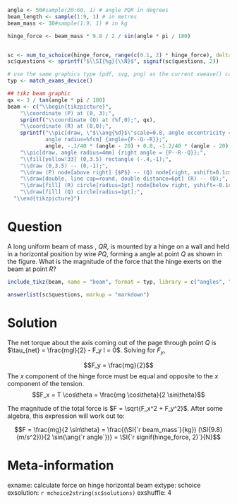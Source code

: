 ```r
angle <- 50#sample(20:60, 1) # angle PQR in degrees
beam_length <- sample(1:9, 1) # in metres
beam_mass <- 30#sample(1:9, 1) # in kg

hinge_force <- beam_mass * 9.8 / 2 / sin(angle * pi / 180)


sc <- num_to_schoice(hinge_force, range(c(0.1, 2) * hinge_force), delta = 0.1*hinge_force, format = FALSE)
sc$questions <- sprintf("$\\SI{%g}{\\N}$", signif(sc$questions, 2))

# use the same graphics type (pdf, svg, png) as the current xweave() call
typ <- match_exams_device()

## tikz beam graphic
qx <- 3 / tan(angle * pi / 180)
beam <- c("\\begin{tikzpicture}",
    "\\coordinate (P) at (0, 3);",
    sprintf("\\coordinate (Q) at (%f,0);", qx),
    "\\coordinate (R) at (0,0);",
    sprintf("\\pic[draw, \"$\\ang{%d}$\"scale=0.8, angle eccentricity = %f, 
            angle radius=%fcm] {angle={P--Q--R}};", 
            angle, -.1/40 * (angle - 20) + 0.8, -1.2/40 * (angle - 20) + 2.2),
    "\\pic[draw, angle radius=4mm] {right angle = {P--R--Q}};",
    "\\fill[yellow!33] (0,3.5) rectangle (-.4,-1);",
    "\\draw (0,3.5) -- (0,-1);",
    "\\draw (P) node[above right] {$P$} -- (Q) node[right, xshift=0.1cm] {$Q$};",
    "\\draw[double, line cap=round, double distance=6pt] (R) -- (Q);",
    "\\draw[fill] (R) circle[radius=1pt] node[below right, yshift=-0.1cm] {$R$};",
    "\\draw[fill] (Q) circle[radius=1pt];",
  "\\end{tikzpicture}")
```

Question
========
A \SI{`r fmt(beam_length, digits=1)`}{m} long uniform beam of mass \SI{`r fmt(beam_mass, digits=1)`}{kg}, $QR$, is mounted by a hinge on a wall and held in a horizontal position by wire $PQ$, forming a \ang{`r angle`} angle at point $Q$ as shown in the figure. What is the magnitude of the force that the hinge exerts on the beam at point $R$?

```r
include_tikz(beam, name = "beam", format = typ, library = c("angles", "quotes"), packages="siunitx")
```

```r
answerlist(sc$questions, markup = "markdown")
```


Solution
========
The net torque about the axis coming out of the page through point $Q$ is $\tau_{net} = \frac{mgl}{2} - F_y l = 0$.
Solving for $F_y$,

$$F_y = \frac{mg}{2}$$
The $x$ component of the hinge force must be equal and opposite to the $x$ component of the tension.
$$F_x = T \cos\theta = \frac{mg \cos\theta}{2 \sin\theta}$$

The magnitude of the total force is $F = \sqrt{F_x^2 + F_y^2}$. After some algebra, this expression will work out to:

$$F = \frac{mg}{2 \sin\theta} = \frac{(\SI{`r beam_mass`}{kg}) (\SI{9.8}{m/s^2})}{2 \sin(\ang{`r angle`})} = \SI{`r signif(hinge_force, 2)`}{N}$$

Meta-information
================
exname: calculate force on hinge horizontal beam
extype: schoice
exsolution: `r mchoice2string(sc$solutions)`
exshuffle: 4
